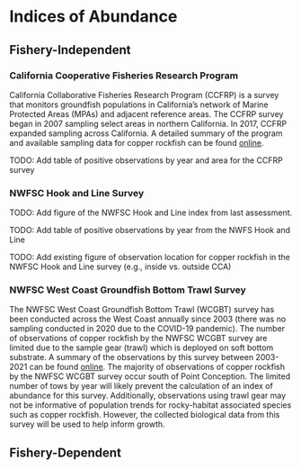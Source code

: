 # Indices of Abundance

## Fishery-Independent 

### California Cooperative Fisheries Research Program

California Collaborative Fisheries Research Program (CCFRP) is a survey that monitors groundfish populations in California’s network of Marine Protected Areas (MPAs) and adjacent reference areas. The CCFRP survey began in 2007 sampling select areas in northern California. In 2017, CCFRP expanded sampling across California. A detailed summary of the program and available sampling data for copper rockfish can be found [online](https://www.pcouncil.org/documents/2022/05/f-3-attachment-5-california-collaborative-fisheries-research-program-data-availability-for-stock-assessments.pdf/).

TODO: Add table of positive observations by year and area for the CCFRP survey

### NWFSC Hook and Line Survey

TODO: Add figure of the NWFSC Hook and Line index from last assessment.

TODO: Add table of positive observations by year from the NWFS Hook and Line 

TODO: Add existing figure of observation location for copper rockfish in the NWFSC Hook and Line survey (e.g., inside vs. outside CCA)

### NWFSC West Coast Groundfish Bottom Trawl Survey

The NWFSC West Coast Groundfish Bottom Trawl (WCGBT) survey has been conducted across the West Coast annually since 2003 (there was no sampling conducted in 2020 due to the COVID-19 pandemic). The number of observations of copper rockfish by the NWFSC WCGBT survey are limited due to the sample gear (trawl) which is deployed on soft bottom substrate. A summary of the observations by this survey between 2003-2021 can be found [online](https://www.pcouncil.org/documents/2022/05/f-3-attachment-4-detailed-summary-of-available-data-to-support-west-coast-groundfish-stock-assessments-in-2023-electronic-only.pdf#page=111). The majority of observations of copper rockfish by the NWFSC WCGBT survey occur south of Point Conception. The limited number of tows by year will likely prevent the calculation of an index of abundance for this survey. Additionally, observations using trawl gear may not be informative of population trends for rocky-habitat associated species such as copper rockfish. However, the collected biological data from this survey will be used to help inform growth.

## Fishery-Dependent 